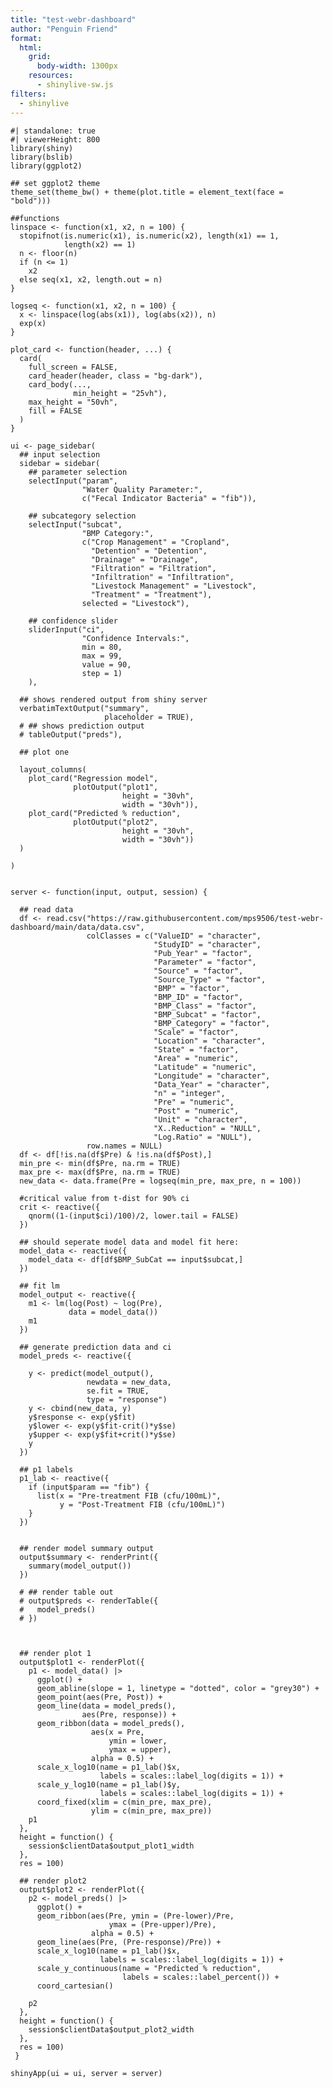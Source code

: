```yaml
---
title: "test-webr-dashboard"
author: "Penguin Friend"
format:
  html:
    grid: 
      body-width: 1300px
    resources: 
      - shinylive-sw.js
filters: 
  - shinylive
---
```






```shinylive-r
#| standalone: true
#| viewerHeight: 800
library(shiny)
library(bslib)
library(ggplot2)

## set ggplot2 theme
theme_set(theme_bw() + theme(plot.title = element_text(face = "bold")))

##functions
linspace <- function(x1, x2, n = 100) {
  stopifnot(is.numeric(x1), is.numeric(x2), length(x1) == 1, 
            length(x2) == 1)
  n <- floor(n)
  if (n <= 1) 
    x2
  else seq(x1, x2, length.out = n)
}

logseq <- function(x1, x2, n = 100) {
  x <- linspace(log(abs(x1)), log(abs(x2)), n)
  exp(x)
}

plot_card <- function(header, ...) {
  card(
    full_screen = FALSE,
    card_header(header, class = "bg-dark"),
    card_body(...,
              min_height = "25vh"),
    max_height = "50vh",
    fill = FALSE
  )
}

ui <- page_sidebar(
  ## input selection
  sidebar = sidebar(
    ## parameter selection
    selectInput("param",
                "Water Quality Parameter:",
                c("Fecal Indicator Bacteria" = "fib")),
    
    ## subcategory selection
    selectInput("subcat",
                "BMP Category:",
                c("Crop Management" = "Cropland",
                  "Detention" = "Detention",
                  "Drainage" = "Drainage",
                  "Filtration" = "Filtration",
                  "Infiltration" = "Infiltration",
                  "Livestock Management" = "Livestock",
                  "Treatment" = "Treatment"),
                selected = "Livestock"),
    
    ## confidence slider
    sliderInput("ci",
                "Confidence Intervals:",
                min = 80,
                max = 99,
                value = 90,
                step = 1)
    ),
  
  ## shows rendered output from shiny server
  verbatimTextOutput("summary",
                     placeholder = TRUE),
  # ## shows prediction output
  # tableOutput("preds"),
  
  ## plot one
  
  layout_columns(
    plot_card("Regression model",
              plotOutput("plot1",
                         height = "30vh",
                         width = "30vh")),
    plot_card("Predicted % reduction",
              plotOutput("plot2",
                         height = "30vh",
                         width = "30vh"))
  )
  
)


server <- function(input, output, session) {
  
  ## read data
  df <- read.csv("https://raw.githubusercontent.com/mps9506/test-webr-dashboard/main/data/data.csv",
                 colClasses = c("ValueID" = "character",
                                "StudyID" = "character",
                                "Pub_Year" = "factor",
                                "Parameter" = "factor",
                                "Source" = "factor",
                                "Source_Type" = "factor",
                                "BMP" = "factor",
                                "BMP_ID" = "factor",
                                "BMP_Class" = "factor",
                                "BMP_Subcat" = "factor",
                                "BMP_Category" = "factor",
                                "Scale" = "factor",
                                "Location" = "character",
                                "State" = "factor",
                                "Area" = "numeric",
                                "Latitude" = "numeric",
                                "Longitude" = "character",
                                "Data_Year" = "character",
                                "n" = "integer", 
                                "Pre" = "numeric",
                                "Post" = "numeric",
                                "Unit" = "character",
                                "X..Reduction" = "NULL",
                                "Log.Ratio" = "NULL"),
                 row.names = NULL)
  df <- df[!is.na(df$Pre) & !is.na(df$Post),]
  min_pre <- min(df$Pre, na.rm = TRUE)
  max_pre <- max(df$Pre, na.rm = TRUE)
  new_data <- data.frame(Pre = logseq(min_pre, max_pre, n = 100))
  
  #critical value from t-dist for 90% ci
  crit <- reactive({
    qnorm((1-(input$ci)/100)/2, lower.tail = FALSE)
  })

  ## should seperate model data and model fit here:
  model_data <- reactive({
    model_data <- df[df$BMP_SubCat == input$subcat,]
  })

  ## fit lm
  model_output <- reactive({
    m1 <- lm(log(Post) ~ log(Pre),
             data = model_data())
    m1
  })

  ## generate prediction data and ci
  model_preds <- reactive({

    y <- predict(model_output(),
                 newdata = new_data,
                 se.fit = TRUE,
                 type = "response")
    y <- cbind(new_data, y)
    y$response <- exp(y$fit)
    y$lower <- exp(y$fit-crit()*y$se)
    y$upper <- exp(y$fit+crit()*y$se)
    y
  })

  ## p1 labels
  p1_lab <- reactive({
    if (input$param == "fib") {
      list(x = "Pre-treatment FIB (cfu/100mL)",
           y = "Post-Treatment FIB (cfu/100mL)")
    }
  })


  ## render model summary output
  output$summary <- renderPrint({
    summary(model_output())
  })

  # ## render table out
  # output$preds <- renderTable({
  #   model_preds()
  # })
  
  
  
  ## render plot 1
  output$plot1 <- renderPlot({
    p1 <- model_data() |>
      ggplot() +
      geom_abline(slope = 1, linetype = "dotted", color = "grey30") +
      geom_point(aes(Pre, Post)) +
      geom_line(data = model_preds(),
                aes(Pre, response)) +
      geom_ribbon(data = model_preds(),
                  aes(x = Pre,
                      ymin = lower,
                      ymax = upper),
                  alpha = 0.5) +
      scale_x_log10(name = p1_lab()$x,
                    labels = scales::label_log(digits = 1)) +
      scale_y_log10(name = p1_lab()$y,
                    labels = scales::label_log(digits = 1)) +
      coord_fixed(xlim = c(min_pre, max_pre),
                  ylim = c(min_pre, max_pre))
    p1
  },
  height = function() {
    session$clientData$output_plot1_width
  },
  res = 100)

  ## render plot2
  output$plot2 <- renderPlot({
    p2 <- model_preds() |>
      ggplot() +
      geom_ribbon(aes(Pre, ymin = (Pre-lower)/Pre,
                      ymax = (Pre-upper)/Pre),
                  alpha = 0.5) +
      geom_line(aes(Pre, (Pre-response)/Pre)) +
      scale_x_log10(name = p1_lab()$x,
                    labels = scales::label_log(digits = 1)) +
      scale_y_continuous(name = "Predicted % reduction",
                         labels = scales::label_percent()) +
      coord_cartesian()

    p2
  },
  height = function() {
    session$clientData$output_plot2_width
  },
  res = 100)
 }

shinyApp(ui = ui, server = server)


```
